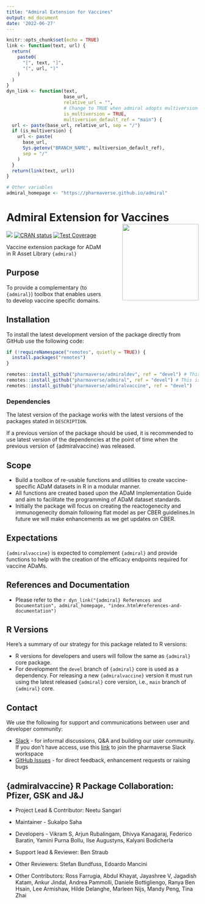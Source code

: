```yaml
---
title: "Admiral Extension for Vaccines"
output: md_document
date: '2022-06-27'
---
```


```r
knitr::opts_chunk$set(echo = TRUE)
link <- function(text, url) {
  return(
    paste0(
      "[", text, "]",
      "(", url, ")"
    )
  )
}
dyn_link <- function(text,
                     base_url,
                     relative_url = "",
                     # Change to TRUE when admiral adopts multiversion docs
                     is_multiversion = TRUE,
                     multiversion_default_ref = "main") {
  url <- paste(base_url, relative_url, sep = "/")
  if (is_multiversion) {
    url <- paste(
      base_url,
      Sys.getenv("BRANCH_NAME", multiversion_default_ref),
      sep = "/"
    )
  }
  return(link(text, url))
}

# Other variables
admiral_homepage <- "https://pharmaverse.github.io/admiral"
```

<!-- Please do not edit the README.md file as it is auto-generated. Only edit the README.Rmd file -->

# Admiral Extension for Vaccines <img src="man/figures/logo.png" align="right" width="200" style="margin-left:50px;"/>

<!-- badges: start -->
[<img src="http://pharmaverse.org/shields/admiralvaccine.svg">](https://pharmaverse.org)
[![CRAN status](https://www.r-pkg.org/badges/version/admiralvaccine)](https://CRAN.R-project.org/package=admiralvaccine)
[![Test Coverage](https://raw.githubusercontent.com/pharmaverse/admiralvaccine/badges/main/test-coverage.svg)](https://github.com/pharmaverse/admiralvaccine/actions/workflows/code-coverage.yml)
<!-- badges: end -->

Vaccine extension package for ADaM in R Asset Library `{admiral}`

## Purpose

To provide a complementary (to `{admiral}`) toolbox that enables users to develop vaccine specific domains.

## Installation

To install the latest development version of the package directly from GitHub use the following code:

```r
if (!requireNamespace("remotes", quietly = TRUE)) {
  install.packages("remotes")
}

remotes::install_github("pharmaverse/admiraldev", ref = "devel") # This is a required dependency of {admiralvaccine}
remotes::install_github("pharmaverse/admiral", ref = "devel") # This is a required dependency of {admiralvaccine}
remotes::install_github("pharmaverse/admiralvaccine", ref = "devel")
```

### Dependencies

The latest version of the package works with the latest versions of the packages
stated in `DESCRIPTION`.

If a previous version of the package should be used, it is recommended to use
latest version of the dependencies at the point of time when the previous
version of {admiralvaccine} was released.

## Scope

* Build a toolbox of re-usable functions and utilities to create vaccine-specific ADaM datasets in R in a modular manner.
* All functions are created based upon the ADaM Implementation Guide and aim to facilitate the programming of ADaM dataset standards.
* Initially the package will focus on creating the reactogenecity and immunogenecity domain following flat model as per CBER guidelines.In future we will make enhancements as we get updates on CBER.

## Expectations

`{admiralvaccine}` is expected to complement `{admiral}` and provide functions to help with the creation of the efficacy endpoints required for vaccine ADaMs.

## References and Documentation

* Please refer to the `r dyn_link("{admiral} References and Documentation", admiral_homepage, "index.html#references-and-documentation")`

## R Versions

Here's a summary of our strategy for this package related to R versions:

* R versions for developers and users will follow the same as `{admiral}` core package.
* For development the `devel` branch of `{admiral}` core is used as a dependency. For releasing a new `{admiralvaccine}` version it must run using the latest released `{admiral}` core version, i.e., `main` branch of `{admiral}` core.

## Contact

We use the following for support and communications between user and developer community:

* [Slack](https://app.slack.com/client/T028PB489D3/C02M8KN8269) - for informal discussions, Q&A and building our user community. If you don't have access, use this [link](https://join.slack.com/t/pharmaverse/shared_invite/zt-yv5atkr4-Np2ytJ6W_QKz_4Olo7Jo9A) to join the pharmaverse Slack workspace
* [GitHub Issues](https://github.com/pharmaverse/admiralonco/issues) - for direct feedback, enhancement requests or raising bugs

## {admiralvaccine} R Package Collaboration: Pfizer, GSK and J&J

- Project Lead & Contributor: Neetu Sangari

- Maintainer - Sukalpo Saha

- Developers - Vikram S, Arjun Rubalingam, Dhivya Kanagaraj, Federico Baratin, Yamini Purna Bollu, Ilse Augustyns, Kalyani Bodicherla

- Support lead & Reviewer: Ben Straub

- Other Reviewers: Stefan Bundfuss, Edoardo Mancini

- Other Contributors: Ross Farrugia, Abdul Khayat, Jayashree V, Jagadish Katam, Ankur Jindal, Andrea Pammolli, Daniele Bottigliengo, Ranya Ben Hsain, Lee Armishaw, Hilde Delanghe, Marleen Nijs, Mandy Peng, Tina Zhai
